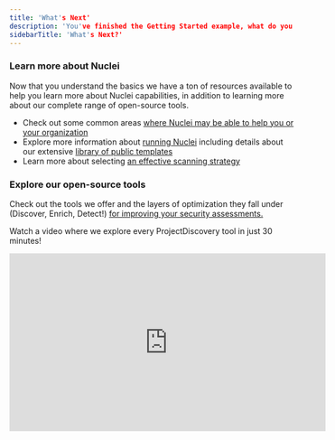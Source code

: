 ```yaml
---
title: 'What's Next'
description: 'You've finished the Getting Started example, what do you do now?'
sidebarTitle: 'What's Next?'
---
```


### Learn more about Nuclei
Now that you understand the basics we have a ton of resources available to help you learn more about Nuclei capabilities, 
in addition to learning more about our complete range of open-source tools. 

 - Check out some common areas [where Nuclei may be able to help you or your organization](https://docs.projectdiscovery.io/tools/nuclei/overview#where-to-use-nuclei)
 - Explore more information about [running Nuclei](https://docs.projectdiscovery.io/tools/nuclei/running) including details about our extensive [library of public templates](https://docs.projectdiscovery.io/tools/nuclei/running#public-templates)
- Learn more about selecting [an effective scanning strategy](https://docs.projectdiscovery.io/tools/nuclei/running#which-scan-strategy-to-use)

### Explore our open-source tools

Check out the tools we offer and the layers of optimization they fall under (Discover, Enrich, Detect!) [for improving your security assessments.](https://docs.projectdiscovery.io/tools/index) 

Watch a video where we explore every ProjectDiscovery tool in just 30 minutes!
<iframe
  width="560"
  height="315"
  src="https://www.youtube.com/watch?v=cBkfk0VbvLw"
  title="YouTube video player"
  frameborder="0"
  allow="accelerometer; autoplay; clipboard-write; encrypted-media; gyroscope; picture-in-picture"
  allowFullScreen
></iframe>